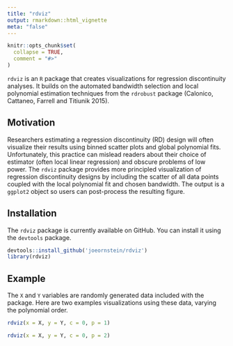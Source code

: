 ```yaml
---
title: "rdviz"
output: rmarkdown::html_vignette
meta: "false"
---
```


```r
knitr::opts_chunk$set(
  collapse = TRUE,
  comment = "#>"
)
```


`rdviz` is an `R` package that creates visualizations for regression discontinuity analyses. It builds on the automated bandwidth selection and local polynomial estimation techniques from the `rdrobust` package (Calonico, Cattaneo, Farrell and Titiunik 2015). 

## Motivation

Researchers estimating a regression discontinuity (RD) design will often visualize their results using binned scatter plots and global polynomial fits. Unfortunately, this practice can mislead readers about their choice of estimator (often local linear regression) and obscure problems of low power. The `rdviz` package provides more principled visualization of regression discontinuity designs by including the scatter of all data points coupled with the local polynomial fit and chosen bandwidth. The output is a `ggplot2` object so users can post-process the resulting figure.  

## Installation

The `rdviz` package is currently available on GitHub. You can install it using the `devtools` package.

```r
devtools::install_github('joeornstein/rdviz')
library(rdviz)
```

## Example

The `X` and `Y` variables are randomly generated data included with the package. Here are two examples visualizations using these data, varying the polynomial order.

```r
rdviz(x = X, y = Y, c = 0, p = 1)

rdviz(x = X, y = Y, c = 0, p = 2)
```
